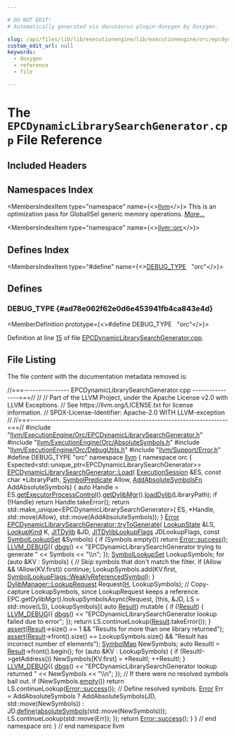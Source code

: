```yaml
---

# DO NOT EDIT!
# Automatically generated via docusaurus-plugin-doxygen by Doxygen.

slug: /api/files/lib/lib/executionengine/lib/executionengine/orc/epcdynamiclibrarysearchgenerator-cpp
custom_edit_url: null
keywords:
  - doxygen
  - reference
  - file

---
```





# The `EPCDynamicLibrarySearchGenerator.cpp` File Reference

<DoxygenPage pluginConfig={pluginConfig}>



## Included Headers

<IncludesList>
<IncludesListItem
  filePath="llvm/ExecutionEngine/Orc/EPCDynamicLibrarySearchGenerator.h"
  permalink="/docs/api/files/include/include/llvm/include/llvm/executionengine/include/llvm/executionengine/orc/epcdynamiclibrarysearchgenerator-h"
  isLocal="true" />
<IncludesListItem
  filePath="llvm/ExecutionEngine/Orc/AbsoluteSymbols.h"
  permalink="/docs/api/files/include/include/llvm/include/llvm/executionengine/include/llvm/executionengine/orc/absolutesymbols-h"
  isLocal="true" />
<IncludesListItem
  filePath="llvm/ExecutionEngine/Orc/DebugUtils.h"
  permalink="/docs/api/files/include/include/llvm/include/llvm/executionengine/include/llvm/executionengine/orc/debugutils-h"
  isLocal="true" />
<IncludesListItem
  filePath="llvm/Support/Error.h"
  permalink="/docs/api/files/include/include/llvm/include/llvm/support/error-h"
  isLocal="true" />
</IncludesList>

## Namespaces Index

<MembersIndex>

<MembersIndexItem
  type="namespace"
  name={<><a href="/docs/api/namespaces/llvm">llvm</a></>}>
This is an optimization pass for GlobalISel generic memory operations. <a href="/docs/api/namespaces/llvm/#details">More...</a>
</MembersIndexItem>

<MembersIndexItem
  type="namespace"
  name={<><a href="/docs/api/namespaces/llvm/orc">llvm::orc</a></>}>
</MembersIndexItem>

</MembersIndex>

## Defines Index

<MembersIndex>

<MembersIndexItem
  type="#define"
  name={<><a href="#ad78e062f62e0d6e453941fb4ca843e4d">DEBUG&#95;TYPE</a>&nbsp;&nbsp;&nbsp;&quot;orc&quot;</>}>
</MembersIndexItem>

</MembersIndex>


<SectionDefinition>

## Defines

### DEBUG&#95;TYPE {#ad78e062f62e0d6e453941fb4ca843e4d}

<MemberDefinition
  prototype={<>#define DEBUG&#95;TYPE&nbsp;&nbsp;&nbsp;&quot;orc&quot;</>}>

Definition at line <a href="#l00015">15</a> of file <a href="/docs/api/files/lib/lib/executionengine/lib/executionengine/orc/epcdynamiclibrarysearchgenerator-cpp">EPCDynamicLibrarySearchGenerator.cpp</a>.
</MemberDefinition>

</SectionDefinition>

## File Listing

The file content with the documentation metadata removed is:

<ProgramListing>

<Link id="l00001" /><CodeLine lineNumber="1"><span class="doxyHighlightComment">//===---------------- EPCDynamicLibrarySearchGenerator.cpp ----------------===//</span></CodeLine>
<Link id="l00002" /><CodeLine lineNumber="2"><span class="doxyHighlightComment">//</span></CodeLine>
<Link id="l00003" /><CodeLine lineNumber="3"><span class="doxyHighlightComment">// Part of the LLVM Project, under the Apache License v2.0 with LLVM Exceptions.</span></CodeLine>
<Link id="l00004" /><CodeLine lineNumber="4"><span class="doxyHighlightComment">// See https://llvm.org/LICENSE.txt for license information.</span></CodeLine>
<Link id="l00005" /><CodeLine lineNumber="5"><span class="doxyHighlightComment">// SPDX-License-Identifier: Apache-2.0 WITH LLVM-exception</span></CodeLine>
<Link id="l00006" /><CodeLine lineNumber="6"><span class="doxyHighlightComment">//</span></CodeLine>
<Link id="l00007" /><CodeLine lineNumber="7"><span class="doxyHighlightComment">//===----------------------------------------------------------------------===//</span></CodeLine>
<Link id="l00008" /><CodeLine lineNumber="8"></CodeLine>
<Link id="l00009" /><CodeLine lineNumber="9"><span class="doxyHighlightPreprocessor">#include &quot;<a href="/docs/api/files/include/include/llvm/include/llvm/executionengine/include/llvm/executionengine/orc/epcdynamiclibrarysearchgenerator-h">llvm/ExecutionEngine/Orc/EPCDynamicLibrarySearchGenerator.h</a>&quot;</span></CodeLine>
<Link id="l00010" /><CodeLine lineNumber="10"></CodeLine>
<Link id="l00011" /><CodeLine lineNumber="11"><span class="doxyHighlightPreprocessor">#include &quot;<a href="/docs/api/files/include/include/llvm/include/llvm/executionengine/include/llvm/executionengine/orc/absolutesymbols-h">llvm/ExecutionEngine/Orc/AbsoluteSymbols.h</a>&quot;</span></CodeLine>
<Link id="l00012" /><CodeLine lineNumber="12"><span class="doxyHighlightPreprocessor">#include &quot;<a href="/docs/api/files/include/include/llvm/include/llvm/executionengine/include/llvm/executionengine/orc/debugutils-h">llvm/ExecutionEngine/Orc/DebugUtils.h</a>&quot;</span></CodeLine>
<Link id="l00013" /><CodeLine lineNumber="13"><span class="doxyHighlightPreprocessor">#include &quot;<a href="/docs/api/files/include/include/llvm/include/llvm/support/error-h">llvm/Support/Error.h</a>&quot;</span></CodeLine>
<Link id="l00014" /><CodeLine lineNumber="14"></CodeLine>
<Link id="l00015" /><CodeLine lineNumber="15" lineLink="#ad78e062f62e0d6e453941fb4ca843e4d"><span class="doxyHighlightPreprocessor">#define DEBUG&#95;TYPE &quot;orc&quot;</span></CodeLine>
<Link id="l00016" /><CodeLine lineNumber="16"></CodeLine>
<Link id="l00017" /><CodeLine lineNumber="17"><span class="doxyHighlightKeyword">namespace </span><span class="doxyHighlight"><a href="/docs/api/namespaces/llvm">llvm</a> &#123;</span></CodeLine>
<Link id="l00018" /><CodeLine lineNumber="18"><span class="doxyHighlightKeyword">namespace </span><span class="doxyHighlight">orc &#123;</span></CodeLine>
<Link id="l00019" /><CodeLine lineNumber="19"></CodeLine>
<Link id="l00020" /><CodeLine lineNumber="20"><span class="doxyHighlight">Expected&lt;std::unique&#95;ptr&lt;EPCDynamicLibrarySearchGenerator&gt;&gt;</span></CodeLine>
<Link id="l00021" /><CodeLine lineNumber="21" lineLink="/docs/api/classes/llvm/orc/epcdynamiclibrarysearchgenerator/#a0be4b6ee27375703c0be30f0b730d0ba"><span class="doxyHighlight"><a href="/docs/api/classes/llvm/orc/epcdynamiclibrarysearchgenerator/#a0be4b6ee27375703c0be30f0b730d0ba">EPCDynamicLibrarySearchGenerator::Load</a>(</span></CodeLine>
<Link id="l00022" /><CodeLine lineNumber="22"><span class="doxyHighlight">    <a href="/docs/api/classes/llvm/orc/definitiongenerator/#ae073d99ba71b23b530556f075655fc61">ExecutionSession</a> &amp;ES, </span><span class="doxyHighlightKeyword">const</span><span class="doxyHighlight"> </span><span class="doxyHighlightKeywordType">char</span><span class="doxyHighlight"> &#42;LibraryPath, <a href="/docs/api/classes/llvm/orc/epcdynamiclibrarysearchgenerator/#a451bf5760fcb04c7a63fcbe745ac7b17">SymbolPredicate</a> Allow,</span></CodeLine>
<Link id="l00023" /><CodeLine lineNumber="23"><span class="doxyHighlight">    <a href="/docs/api/classes/llvm/orc/epcdynamiclibrarysearchgenerator/#ac870c7932e4bf13d01b19e0e611d96a0">AddAbsoluteSymbolsFn</a> AddAbsoluteSymbols) &#123;</span></CodeLine>
<Link id="l00024" /><CodeLine lineNumber="24"><span class="doxyHighlight">  </span><span class="doxyHighlightKeyword">auto</span><span class="doxyHighlight"> Handle =</span></CodeLine>
<Link id="l00025" /><CodeLine lineNumber="25"><span class="doxyHighlight">      ES.<a href="/docs/api/classes/llvm/orc/executionsession/#a128c42c13c6cee5b388a8748e6a0a797">getExecutorProcessControl</a>().<a href="/docs/api/classes/llvm/orc/executorprocesscontrol/#ab68f0fe783c50ddf340d5d709c1d08a9">getDylibMgr</a>().<a href="/docs/api/classes/llvm/orc/dylibmanager/#aa3949ea92bf2614064d7303fb0cc3629">loadDylib</a>(LibraryPath);</span></CodeLine>
<Link id="l00026" /><CodeLine lineNumber="26"><span class="doxyHighlight">  </span><span class="doxyHighlightKeywordFlow">if</span><span class="doxyHighlight"> (!Handle)</span></CodeLine>
<Link id="l00027" /><CodeLine lineNumber="27"><span class="doxyHighlight">    </span><span class="doxyHighlightKeywordFlow">return</span><span class="doxyHighlight"> Handle.takeError();</span></CodeLine>
<Link id="l00028" /><CodeLine lineNumber="28"></CodeLine>
<Link id="l00029" /><CodeLine lineNumber="29"><span class="doxyHighlight">  </span><span class="doxyHighlightKeywordFlow">return</span><span class="doxyHighlight"> std::make&#95;unique&lt;EPCDynamicLibrarySearchGenerator&gt;(</span></CodeLine>
<Link id="l00030" /><CodeLine lineNumber="30"><span class="doxyHighlight">      ES, &#42;Handle, std::move(Allow), std::move(AddAbsoluteSymbols));</span></CodeLine>
<Link id="l00031" /><CodeLine lineNumber="31"><span class="doxyHighlight">&#125;</span></CodeLine>
<Link id="l00032" /><CodeLine lineNumber="32"></CodeLine>
<Link id="l00033" /><CodeLine lineNumber="33" lineLink="/docs/api/classes/llvm/orc/epcdynamiclibrarysearchgenerator/#acd769134fc784667d68b675ee79b609d"><span class="doxyHighlight"><a href="/docs/api/classes/llvm/error">Error</a> <a href="/docs/api/classes/llvm/orc/epcdynamiclibrarysearchgenerator/#acd769134fc784667d68b675ee79b609d">EPCDynamicLibrarySearchGenerator::tryToGenerate</a>(</span></CodeLine>
<Link id="l00034" /><CodeLine lineNumber="34"><span class="doxyHighlight">    <a href="/docs/api/classes/llvm/orc/lookupstate">LookupState</a> &amp;LS, <a href="/docs/api/namespaces/llvm/orc/#ac17672ae6b70c781cc77713e88d698eb">LookupKind</a> K, <a href="/docs/api/classes/llvm/orc/jitdylib">JITDylib</a> &amp;JD,</span></CodeLine>
<Link id="l00035" /><CodeLine lineNumber="35"><span class="doxyHighlight">    <a href="/docs/api/namespaces/llvm/orc/#a7cb1d8cb0ab2329f032d69d79498c81d">JITDylibLookupFlags</a> JDLookupFlags, </span><span class="doxyHighlightKeyword">const</span><span class="doxyHighlight"> <a href="/docs/api/classes/llvm/orc/symbollookupset">SymbolLookupSet</a> &amp;Symbols) &#123;</span></CodeLine>
<Link id="l00036" /><CodeLine lineNumber="36"></CodeLine>
<Link id="l00037" /><CodeLine lineNumber="37"><span class="doxyHighlight">  </span><span class="doxyHighlightKeywordFlow">if</span><span class="doxyHighlight"> (Symbols.empty())</span></CodeLine>
<Link id="l00038" /><CodeLine lineNumber="38"><span class="doxyHighlight">    </span><span class="doxyHighlightKeywordFlow">return</span><span class="doxyHighlight"> <a href="/docs/api/classes/llvm/error/#a4dfd0813c3d0e0a30439b5a3e9196b59">Error::success</a>();</span></CodeLine>
<Link id="l00039" /><CodeLine lineNumber="39"></CodeLine>
<Link id="l00040" /><CodeLine lineNumber="40"><span class="doxyHighlight">  <a href="/docs/api/files/include/include/llvm/include/llvm/support/debug-h/#a196897517069dda1bdb549e24468f7d7">LLVM&#95;DEBUG</a>(&#123;</span></CodeLine>
<Link id="l00041" /><CodeLine lineNumber="41"><span class="doxyHighlight">      <a href="/docs/api/namespaces/llvm/#a7c46c742c31be54870e2038048e6b391">dbgs</a>() &lt;&lt; </span><span class="doxyHighlightStringLiteral">&quot;EPCDynamicLibrarySearchGenerator trying to generate &quot;</span></CodeLine>
<Link id="l00042" /><CodeLine lineNumber="42"><span class="doxyHighlight">             &lt;&lt; Symbols &lt;&lt; </span><span class="doxyHighlightStringLiteral">&quot;\\n&quot;</span><span class="doxyHighlight">;</span></CodeLine>
<Link id="l00043" /><CodeLine lineNumber="43"><span class="doxyHighlight">    &#125;);</span></CodeLine>
<Link id="l00044" /><CodeLine lineNumber="44"></CodeLine>
<Link id="l00045" /><CodeLine lineNumber="45"><span class="doxyHighlight">  <a href="/docs/api/classes/llvm/orc/symbollookupset">SymbolLookupSet</a> LookupSymbols;</span></CodeLine>
<Link id="l00046" /><CodeLine lineNumber="46"></CodeLine>
<Link id="l00047" /><CodeLine lineNumber="47"><span class="doxyHighlight">  </span><span class="doxyHighlightKeywordFlow">for</span><span class="doxyHighlight"> (</span><span class="doxyHighlightKeyword">auto</span><span class="doxyHighlight"> &amp;KV : Symbols) &#123;</span></CodeLine>
<Link id="l00048" /><CodeLine lineNumber="48"><span class="doxyHighlight">    </span><span class="doxyHighlightComment">// Skip symbols that don&#39;t match the filter.</span></CodeLine>
<Link id="l00049" /><CodeLine lineNumber="49"><span class="doxyHighlight">    </span><span class="doxyHighlightKeywordFlow">if</span><span class="doxyHighlight"> (Allow &amp;&amp; !Allow(KV.first))</span></CodeLine>
<Link id="l00050" /><CodeLine lineNumber="50"><span class="doxyHighlight">      </span><span class="doxyHighlightKeywordFlow">continue</span><span class="doxyHighlight">;</span></CodeLine>
<Link id="l00051" /><CodeLine lineNumber="51"><span class="doxyHighlight">    LookupSymbols.add(KV.first, <a href="/docs/api/namespaces/llvm/orc/#a69e9511c04540297d2cff38f4645a9aba26a03cdefe35519715a4b6d564c9c9c7">SymbolLookupFlags::WeaklyReferencedSymbol</a>);</span></CodeLine>
<Link id="l00052" /><CodeLine lineNumber="52"><span class="doxyHighlight">  &#125;</span></CodeLine>
<Link id="l00053" /><CodeLine lineNumber="53"></CodeLine>
<Link id="l00054" /><CodeLine lineNumber="54"><span class="doxyHighlight">  <a href="/docs/api/structs/llvm/orc/dylibmanager/lookuprequest">DylibManager::LookupRequest</a> Request(<a href="/docs/api/files/lib/lib/support/md5-cpp/#ae42219072d798876e6b08e6b78614ff6">H</a>, LookupSymbols);</span></CodeLine>
<Link id="l00055" /><CodeLine lineNumber="55"><span class="doxyHighlight">  </span><span class="doxyHighlightComment">// Copy-capture LookupSymbols, since LookupRequest keeps a reference.</span></CodeLine>
<Link id="l00056" /><CodeLine lineNumber="56"><span class="doxyHighlight">  EPC.getDylibMgr().lookupSymbolsAsync(Request, &#91;</span><span class="doxyHighlightKeyword">this</span><span class="doxyHighlight">, &amp;JD, LS = std::move(LS),</span></CodeLine>
<Link id="l00057" /><CodeLine lineNumber="57"><span class="doxyHighlight">                                                 LookupSymbols&#93;(</span></CodeLine>
<Link id="l00058" /><CodeLine lineNumber="58"><span class="doxyHighlight">                                                    </span><span class="doxyHighlightKeyword">auto</span><span class="doxyHighlight"> <a href="/docs/api/namespaces/llvm/orc/#a1448b52253eb43f8f07b7f5d94336a47a8eea62084ca7e541d918e823422bd82e">Result</a>) </span><span class="doxyHighlightKeyword">mutable</span><span class="doxyHighlight"> &#123;</span></CodeLine>
<Link id="l00059" /><CodeLine lineNumber="59"><span class="doxyHighlight">    </span><span class="doxyHighlightKeywordFlow">if</span><span class="doxyHighlight"> (!<a href="/docs/api/namespaces/llvm/orc/#a1448b52253eb43f8f07b7f5d94336a47a8eea62084ca7e541d918e823422bd82e">Result</a>) &#123;</span></CodeLine>
<Link id="l00060" /><CodeLine lineNumber="60"><span class="doxyHighlight">      <a href="/docs/api/files/include/include/llvm/include/llvm/support/debug-h/#a196897517069dda1bdb549e24468f7d7">LLVM&#95;DEBUG</a>(&#123;</span></CodeLine>
<Link id="l00061" /><CodeLine lineNumber="61"><span class="doxyHighlight">        <a href="/docs/api/namespaces/llvm/#a7c46c742c31be54870e2038048e6b391">dbgs</a>() &lt;&lt; </span><span class="doxyHighlightStringLiteral">&quot;EPCDynamicLibrarySearchGenerator lookup failed due to error&quot;</span><span class="doxyHighlight">;</span></CodeLine>
<Link id="l00062" /><CodeLine lineNumber="62"><span class="doxyHighlight">      &#125;);</span></CodeLine>
<Link id="l00063" /><CodeLine lineNumber="63"><span class="doxyHighlight">      </span><span class="doxyHighlightKeywordFlow">return</span><span class="doxyHighlight"> LS.continueLookup(<a href="/docs/api/namespaces/llvm/orc/#a1448b52253eb43f8f07b7f5d94336a47a8eea62084ca7e541d918e823422bd82e">Result</a>.takeError());</span></CodeLine>
<Link id="l00064" /><CodeLine lineNumber="64"><span class="doxyHighlight">    &#125;</span></CodeLine>
<Link id="l00065" /><CodeLine lineNumber="65"></CodeLine>
<Link id="l00066" /><CodeLine lineNumber="66"><span class="doxyHighlight">    <a href="/docs/api/files/lib/lib/target/lib/target/amdgpu/silowercontrolflow-cpp/#a4868c5d81c5ccc98c47aeab6244346a0">assert</a>(<a href="/docs/api/namespaces/llvm/orc/#a1448b52253eb43f8f07b7f5d94336a47a8eea62084ca7e541d918e823422bd82e">Result</a>-&gt;size() == 1 &amp;&amp; </span><span class="doxyHighlightStringLiteral">&quot;Results for more than one library returned&quot;</span><span class="doxyHighlight">);</span></CodeLine>
<Link id="l00067" /><CodeLine lineNumber="67"><span class="doxyHighlight">    <a href="/docs/api/files/lib/lib/target/lib/target/amdgpu/silowercontrolflow-cpp/#a4868c5d81c5ccc98c47aeab6244346a0">assert</a>(<a href="/docs/api/namespaces/llvm/orc/#a1448b52253eb43f8f07b7f5d94336a47a8eea62084ca7e541d918e823422bd82e">Result</a>-&gt;front().size() == LookupSymbols.size() &amp;&amp;</span></CodeLine>
<Link id="l00068" /><CodeLine lineNumber="68"><span class="doxyHighlight">           </span><span class="doxyHighlightStringLiteral">&quot;Result has incorrect number of elements&quot;</span><span class="doxyHighlight">);</span></CodeLine>
<Link id="l00069" /><CodeLine lineNumber="69"></CodeLine>
<Link id="l00070" /><CodeLine lineNumber="70"><span class="doxyHighlight">    <a href="/docs/api/namespaces/llvm/orc/#a8ab9a099de556e888c5f92a4fe49d2fa">SymbolMap</a> NewSymbols;</span></CodeLine>
<Link id="l00071" /><CodeLine lineNumber="71"><span class="doxyHighlight">    </span><span class="doxyHighlightKeyword">auto</span><span class="doxyHighlight"> ResultI = <a href="/docs/api/namespaces/llvm/orc/#a1448b52253eb43f8f07b7f5d94336a47a8eea62084ca7e541d918e823422bd82e">Result</a>-&gt;front().begin();</span></CodeLine>
<Link id="l00072" /><CodeLine lineNumber="72"><span class="doxyHighlight">    </span><span class="doxyHighlightKeywordFlow">for</span><span class="doxyHighlight"> (</span><span class="doxyHighlightKeyword">auto</span><span class="doxyHighlight"> &amp;KV : LookupSymbols) &#123;</span></CodeLine>
<Link id="l00073" /><CodeLine lineNumber="73"><span class="doxyHighlight">      </span><span class="doxyHighlightKeywordFlow">if</span><span class="doxyHighlight"> (ResultI-&gt;getAddress())</span></CodeLine>
<Link id="l00074" /><CodeLine lineNumber="74"><span class="doxyHighlight">        NewSymbols&#91;KV.first&#93; = &#42;ResultI;</span></CodeLine>
<Link id="l00075" /><CodeLine lineNumber="75"><span class="doxyHighlight">      ++ResultI;</span></CodeLine>
<Link id="l00076" /><CodeLine lineNumber="76"><span class="doxyHighlight">    &#125;</span></CodeLine>
<Link id="l00077" /><CodeLine lineNumber="77"></CodeLine>
<Link id="l00078" /><CodeLine lineNumber="78"><span class="doxyHighlight">    <a href="/docs/api/files/include/include/llvm/include/llvm/support/debug-h/#a196897517069dda1bdb549e24468f7d7">LLVM&#95;DEBUG</a>(&#123;</span></CodeLine>
<Link id="l00079" /><CodeLine lineNumber="79"><span class="doxyHighlight">      <a href="/docs/api/namespaces/llvm/#a7c46c742c31be54870e2038048e6b391">dbgs</a>() &lt;&lt; </span><span class="doxyHighlightStringLiteral">&quot;EPCDynamicLibrarySearchGenerator lookup returned &quot;</span></CodeLine>
<Link id="l00080" /><CodeLine lineNumber="80"><span class="doxyHighlight">             &lt;&lt; NewSymbols &lt;&lt; </span><span class="doxyHighlightStringLiteral">&quot;\\n&quot;</span><span class="doxyHighlight">;</span></CodeLine>
<Link id="l00081" /><CodeLine lineNumber="81"><span class="doxyHighlight">    &#125;);</span></CodeLine>
<Link id="l00082" /><CodeLine lineNumber="82"></CodeLine>
<Link id="l00083" /><CodeLine lineNumber="83"><span class="doxyHighlight">    </span><span class="doxyHighlightComment">// If there were no resolved symbols bail out.</span></CodeLine>
<Link id="l00084" /><CodeLine lineNumber="84"><span class="doxyHighlight">    </span><span class="doxyHighlightKeywordFlow">if</span><span class="doxyHighlight"> (NewSymbols.<a href="/docs/api/classes/llvm/densemapbase/#a49c487a9395a6c384be8544cfb2cfccf">empty</a>())</span></CodeLine>
<Link id="l00085" /><CodeLine lineNumber="85"><span class="doxyHighlight">      </span><span class="doxyHighlightKeywordFlow">return</span><span class="doxyHighlight"> LS.continueLookup(<a href="/docs/api/classes/llvm/error/#a4dfd0813c3d0e0a30439b5a3e9196b59">Error::success</a>());</span></CodeLine>
<Link id="l00086" /><CodeLine lineNumber="86"></CodeLine>
<Link id="l00087" /><CodeLine lineNumber="87"><span class="doxyHighlight">    </span><span class="doxyHighlightComment">// Define resolved symbols.</span></CodeLine>
<Link id="l00088" /><CodeLine lineNumber="88"><span class="doxyHighlight">    <a href="/docs/api/classes/llvm/error">Error</a> Err = AddAbsoluteSymbols</span></CodeLine>
<Link id="l00089" /><CodeLine lineNumber="89"><span class="doxyHighlight">                    ? AddAbsoluteSymbols(JD, std::move(NewSymbols))</span></CodeLine>
<Link id="l00090" /><CodeLine lineNumber="90"><span class="doxyHighlight">                    : JD.<a href="/docs/api/classes/llvm/orc/jitdylib/#a5ec8631eb0c37168d6f85c4ecad77747">define</a>(<a href="/docs/api/namespaces/llvm/orc/#a3a6ca0ed8ac3267e0579452013a2e82d">absoluteSymbols</a>(std::move(NewSymbols)));</span></CodeLine>
<Link id="l00091" /><CodeLine lineNumber="91"></CodeLine>
<Link id="l00092" /><CodeLine lineNumber="92"><span class="doxyHighlight">    LS.continueLookup(std::move(Err));</span></CodeLine>
<Link id="l00093" /><CodeLine lineNumber="93"><span class="doxyHighlight">  &#125;);</span></CodeLine>
<Link id="l00094" /><CodeLine lineNumber="94"></CodeLine>
<Link id="l00095" /><CodeLine lineNumber="95"><span class="doxyHighlight">  </span><span class="doxyHighlightKeywordFlow">return</span><span class="doxyHighlight"> <a href="/docs/api/classes/llvm/error/#a4dfd0813c3d0e0a30439b5a3e9196b59">Error::success</a>();</span></CodeLine>
<Link id="l00096" /><CodeLine lineNumber="96"><span class="doxyHighlight">&#125;</span></CodeLine>
<Link id="l00097" /><CodeLine lineNumber="97"></CodeLine>
<Link id="l00098" /><CodeLine lineNumber="98"><span class="doxyHighlight">&#125; </span><span class="doxyHighlightComment">// end namespace orc</span></CodeLine>
<Link id="l00099" /><CodeLine lineNumber="99"><span class="doxyHighlight">&#125; </span><span class="doxyHighlightComment">// end namespace llvm</span></CodeLine>

</ProgramListing>


</DoxygenPage>
